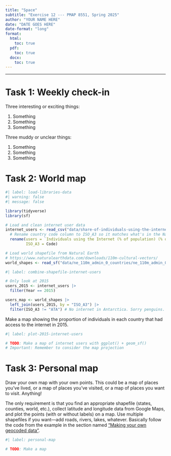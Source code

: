 ```yaml
---
title: "Space"
subtitle: "Exercise 12 --- PMAP 8551, Spring 2025"
author: "YOUR NAME HERE"
date: "DATE GOES HERE"
date-format: "long"
format:
  html:
    toc: true
  pdf:
    toc: true
  docx:
    toc: true
---
```


---

# Task 1: Weekly check-in

Three interesting or exciting things:

1. Something
2. Something
3. Something

Three muddy or unclear things:

1. Something
2. Something
3. Something


# Task 2: World map

```r
#| label: load-libraries-data
#| warning: false
#| message: false

library(tidyverse)
library(sf)

# Load and clean internet user data
internet_users <- read_csv("data/share-of-individuals-using-the-internet-1990-2015.csv") |>
  # Rename country code column to ISO_A3 so it matches what's in the Natural Earth shapefile
  rename(users = `Individuals using the Internet (% of population) (% of population)`,
         ISO_A3 = Code)

# Load world shapefile from Natural Earth
# https://www.naturalearthdata.com/downloads/110m-cultural-vectors/
world_shapes <- read_sf("data/ne_110m_admin_0_countries/ne_110m_admin_0_countries.shp")
```

```r
#| label: combine-shapefile-internet-users

# Only look at 2015
users_2015 <- internet_users |>
  filter(Year == 2015)

users_map <- world_shapes |>
  left_join(users_2015, by = "ISO_A3") |>
  filter(ISO_A3 != "ATA") # No internet in Antarctica. Sorry penguins.
```

Make a map showing the proportion of individuals in each country that had access to the internet in 2015.

```r
#| label: plot-2015-internet-users

# TODO: Make a map of internet users with ggplot() + geom_sf()
# Important: Remember to consider the map projection
```


# Task 3: Personal map

Draw your own map with your own points. This could be a map of places you've lived, or a map of places you've visited, or a map of places you want to visit. Anything!

The only requirement is that you find an appropriate shapefile (states, counties, world, etc.), collect latitude and longitude data from Google Maps, and plot the points (with or without labels) on a map. Use multiple shapefiles if you want—add roads, rivers, lakes, whatever. Basically follow the code from the example in the section named ["Making your own geocoded data"](https://datavizsp25.classes.andrewheiss.com/example/12-example.html#making-your-own-geocoded-data).

```r
#| label: personal-map

# TODO: Make a map
```
